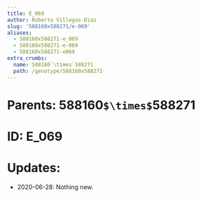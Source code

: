 ```yaml
---
title: E_069
author: Roberto Villegas-Diaz
slug: '588160x588271/e-069'
aliases:
  - 588160x588271-e_069
  - 588160x588271-e-069
  - 588160x588271-e069
extra_crumbs:
  name: 588160`\times`588271
  path: /genotype/588160x588271
---
```


# **Parents**: 588160`$\times$`588271
# **ID**: E_069
# **Updates**: 
 - 2020-06-28: Nothing new.
